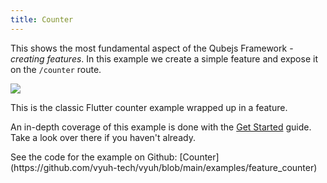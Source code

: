 ```yaml
---
title: Counter
---
```



This shows the most fundamental aspect of the Qubejs Framework - _creating
features_. In this example we create a simple feature and expose it on the
`/counter` route.

![](images/example-counter.png)

This is the classic Flutter counter example wrapped up in a feature.

An in-depth coverage of this example is done with the
[Get Started](/intro/get-started) guide. Take a look over there if you haven't
already.

<Aside type={'tip'} title={'Read the Code'}>
  See the code for the example on Github:
  [Counter](https://github.com/vyuh-tech/vyuh/blob/main/examples/feature_counter)
</Aside>
